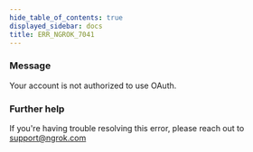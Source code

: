 ```yaml
---
hide_table_of_contents: true
displayed_sidebar: docs
title: ERR_NGROK_7041
---
```


### Message

Your account is not authorized to use OAuth.

### Further help

If you're having trouble resolving this error, please reach out to [support@ngrok.com](mailto:support@ngrok.com?subject=Help%20with%20ERR_NGROK_7041)
